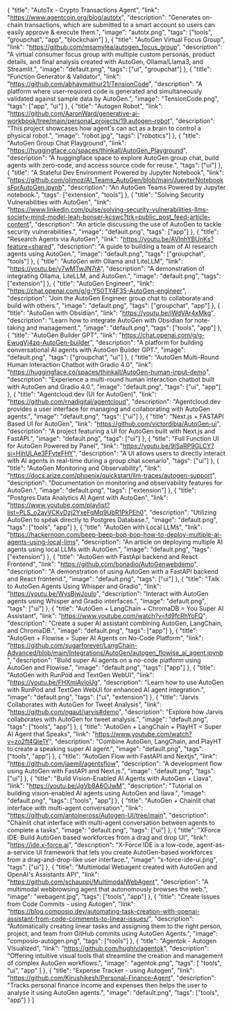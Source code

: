   {
    "title": "AutoTx - Crypto Transactions Agent",
    "link": "https://www.agentcoin.org/blog/autotx",
    "description": "Generates on-chain transactions, which are submitted to a smart account so users can easily approve & execute them.",
    "image": "autotx.png",
    "tags": ["tools", "groupchat", "app", "blockchain"]
  },
  {
    "title": "AutoGen Virtual Focus Group",
    "link": "https://github.com/msamylea/autogen_focus_group",
    "description": "A virtual consumer focus group with multiple custom personas, product details, and final analysis created with AutoGen, Ollama/Llama3, and Streamlit.",
    "image": "default.png",
    "tags": ["ui", "groupchat"]
  },
  {
    "title": "Function Generator & Validator",
    "link": "https://github.com/abhaymathur21/TensionCode",
    "description": "A platform where user-required code is generated and simultaneously validated against sample data by AutoGen.",
    "image": "TensionCode.png",
    "tags": ["app", "ui"]
  },
  {
    "title": "Autogen Robot",
    "link": "https://github.com/AaronWard/generative-ai-workbook/tree/main/personal_projects/19.autogen-robot",
    "description": "This project showcases how agent's can act as a brain to control a physical robot.",
    "image": "robot.jpg",
    "tags": ["robotics"]
  },
  {
    "title": "AutoGen Group Chat Playground",
    "link": "https://huggingface.co/spaces/thinkall/AutoGen_Playground",
    "description": "A huggingface space to explore AutoGen group chat, build agents with zero-code, and access source code for reuse.",
    "tags": ["ui"]
  },
  {
    "title": "A Stateful Dev Environment Powered by Jupyter Notebook",
    "link": "https://github.com/olimoz/AI_Teams_AutoGen/blob/main/JupyterNotebooksForAutoGen.ipynb",
    "description": "An AutoGen Teams Powered by Jupyter notebook.",
    "tags": ["extension", "tools"]
  },
  {
    "title": "Solving Security Vulnerabilities with AutoGen",
    "link": "https://www.linkedin.com/pulse/solving-security-vulnerabilities-llms-society-mind-model-leah-bonser-kcswc?trk=public_post_feed-article-content",
    "description": "An article discussing the use of AutoGen to tackle security vulnerabilities.",
    "image": "default.png",
    "tags": ["app"]
  },
  {
    "title": "Research Agents via AutoGen",
    "link": "https://youtu.be/AVInhYBUnKs?feature=shared",
    "description": "A guide to building a team of AI research agents using AutoGen.",
    "image": "default.png",
    "tags": ["groupchat", "tools"]
  },
  {
    "title": "AutoGen with Ollama and LiteLLM",
    "link": "https://youtu.be/y7wMTwJN7rA",
    "description": "A demonstration of integrating Ollama, LiteLLM, and AutoGen.",
    "image": "default.png",
    "tags": ["extension"]
  },
  {
    "title": "AutoGen Engineer",
    "link": "https://chat.openai.com/g/g-Y50TY4F35-AutoGen-engineer",
    "description": "Join the AutoGen Engineer group chat to collaborate and build with others.",
    "image": "default.png",
    "tags": ["groupchat", "app"]
  },
  {
    "title": "AutoGen with Obsidian",
    "link": "https://youtu.be/iWdVAr4xMkg",
    "description": "Learn how to integrate AutoGen with Obsidian for note-taking and management.",
    "image": "default.png",
    "tags": ["tools", "app"]
  },
  {
    "title": "AutoGen Builder GPT",
    "link": "https://chat.openai.com/g/g-EwugVj4zq-AutoGen-builder",
    "description": "A platform for building conversational AI agents with AutoGen Builder GPT.",
    "image": "default.png",
    "tags": ["groupchat", "ui"]
  },
  {
    "title": "AutoGen Multi-Round Human Interaction Chatbot with Gradio 4.0",
    "link": "https://huggingface.co/spaces/thinkall/AutoGen-human-input-demo",
    "description": "Experience a multi-round human interaction chatbot built with AutoGen and Gradio 4.0.",
    "image": "default.png",
    "tags": ["ui", "app"]
  },
  {
    "title": "Agentcloud.dev (UI for AutoGen)",
    "link": "https://github.com/rnadigital/agentcloud",
    "description": "Agentcloud.dev provides a user interface for managing and collaborating with AutoGen agents.",
    "image": "default.png",
    "tags": ["ui"]
  },
  {
    "title": "Next.js + FASTAPI Based UI for AutoGen",
    "link": "https://github.com/victordibia/AutoGen-ui",
    "description": "A project featuring a UI for AutoGen built with Next.js and FastAPI.",
    "image": "default.png",
    "tags": ["ui"]
  },
  {
    "title": "Full Function UI for AutoGen Powered by Panel",
    "link": "https://youtu.be/9lSaRP9GLCY?si=HihULAe3FFyteFHY",
    "description": "A UI allows users to directly interact with AI agents in real-time during a group chat scenario",
    "tags": ["ui"]
  },
  {
    "title": "AutoGen Monitoring and Observability",
    "link": "https://docs.arize.com/phoenix/quickstart/llm-traces/autogen-support",
    "description": "Documentation on monitoring and observability features for AutoGen.",
    "image": "default.png",
    "tags": ["extension"]
  },
  {
    "title": "Postgres Data Analytics AI Agent with AutoGen",
    "link": "https://www.youtube.com/playlist?list=PLS_o2ayVCKvDzj2YxeFqMq9UbR1PkPEh0",
    "description": "Utilizing AutoGen to speak directly to Postgres Database.",
    "image": "default.png",
    "tags": ["tools", "app"]
  },
  {
    "title": "AutoGen with Local LLMs",
    "link": "https://hackernoon.com/beep-beep-bop-bop-how-to-deploy-multiple-ai-agents-using-local-llms",
    "description": "An article on deploying multiple AI agents using local LLMs with AutoGen.",
    "image": "default.png",
    "tags": ["extension"]
  },
  {
    "title": "AutoGen with FastApi backend and React Frontend",
    "link": "https://github.com/bonadio/AutoGenwebdemo",
    "description": "A demonstration of using AutoGen with a FastAPI backend and React frontend.",
    "image": "default.png",
    "tags": ["ui"]
  },
  {
    "title": "Talk to AutoGen Agents Using Whisper and Gradio",
    "link": "https://youtu.be/WysBjwJoulo",
    "description": "Interact with AutoGen agents using Whisper and Gradio interfaces.",
    "image": "default.png",
    "tags": ["ui"]
  },
  {
    "title": "AutoGen + LangChain + ChromaDB = You Super AI Assistant",
    "link": "https://www.youtube.com/watch?v=fd9fcRhYoFQ",
    "description": "Create a super AI assistant combining AutoGen, LangChain, and ChromaDB.",
    "image": "default.png",
    "tags": ["app"]
  },
  {
    "title": "AutoGen + Flowise = Super AI Agents on No-Code Platform",
    "link": "https://github.com/sugarforever/LangChain-Advanced/blob/main/Integrations/AutoGen/autogen_flowise_ai_agent.ipynb",
    "description": "Build super AI agents on a no-code platform using AutoGen and Flowise.",
    "image": "default.png",
    "tags": ["app"]
  },
  {
    "title": "AutoGen with RunPod and TextGen WebUI",
    "link": "https://youtu.be/FHXmiAvloUg",
    "description": "Learn how to use AutoGen with RunPod and TextGen WebUI for enhanced AI agent integration.",
    "image": "default.png",
    "tags": ["ui", "extension"]
  },
  {
    "title": "Jarvis Collaborates with AutoGen for Tweet Analysis",
    "link": "https://github.com/ngaut/jarvis#demo",
    "description": "Explore how Jarvis collaborates with AutoGen for tweet analysis.",
    "image": "default.png",
    "tags": ["tools", "app"]
  },
  {
    "title": "AutoGen + LangChain + PlayHT = Super AI Agent that Speaks",
    "link": "https://www.youtube.com/watch?v=zo2ft4Qje1Y",
    "description": "Combine AutoGen, LangChain, and PlayHT to create a speaking super AI agent.",
    "image": "default.png",
    "tags": ["tools", "app"]
  },
  {
    "title": "AutoGen Flow with FastAPI and Nextjs",
    "link": "https://github.com/jaemil/agentsflow",
    "description": "A development flow using AutoGen with FastAPI and Next.js.",
    "image": "default.png",
    "tags": ["ui"]
  },
  {
    "title": "Build Vision-Enabled AI Agents with AutoGen + Llava",
    "link": "https://youtu.be/JgVb8A6OJwM",
    "description": "Tutorial on building vision-enabled AI agents using AutoGen and llava.",
    "image": "default.png",
    "tags": ["tools", "app"]
  },
  {
    "title": "AutoGen + Chainlit chat interface with multi-agent conversation",
    "link": "https://github.com/antoineross/Autogen-UI/tree/main",
    "description": "Chainlit chat interface with multi-agent conversation between agents to complete a tasks",
    "image": "default.png",
    "tags": ["ui"]
  },
  {
    "title": "XForce IDE: Build AutoGen based workforces from a drag and drop UI",
    "link": "https://ide.x-force.ai",
    "description": "X-Force IDE is a low-code, agent-as-a-service UI framework that lets you create AutoGen-based workforces from a drag-and-drop-like user interface.",
    "image": "x-force-ide-ui.png",
    "tags": ["ui"]
  },
  {
    "title": "Multimodal Webagent created with AutoGen and OpenAI's Assistants API",
    "link": "https://github.com/schauppi/MultimodalWebAgent",
    "description": "A multimodal webbrowsing agent that autonomously browses the web.",
    "image": "webagent.jpg",
    "tags": ["tools", "app"]
  },
  {
    "title": "Create Issues from Code Commits - using Autogen",
    "link": "https://blog.composio.dev/automating-task-creation-with-openai-assistant-from-code-comments-to-linear-issues/",
    "description": "Automatically creating linear tasks and assigning them to the right person, project, and team from GitHub commits using AutoGen Agents.",
    "image": "composio-autogen.png",
    "tags": ["tools"]
  },
  {
    "title": "Agentok - Autogen Visualized",
    "link": "https://github.com/hughlv/agentok",
    "description": "Offering intuitive visual tools that streamline the creation and management of complex AutoGen workflows.",
    "image": "agentok.png",
    "tags": [
      "tools", "ui", "app"
    ]
  },
  {
    "title": "Expense Tracker - using Autogen",
    "link": "https://github.com/Kirushikesh/Personal-Finance-Agent",
    "description": "Tracks personal finance income and expenses then helps the user to analyse it using AutoGen agents.",
    "image": "default.png",
    "tags": ["tools", "app"]
  }
]
